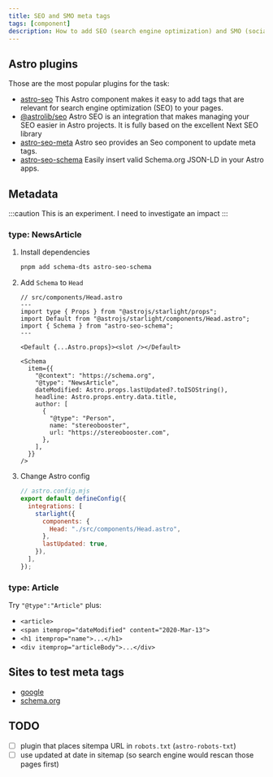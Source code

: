 ```yaml
---
title: SEO and SMO meta tags
tags: [component]
description: How to add SEO (search engine optimization) and SMO (social media optimization) tags to Astro-based website
---
```


## Astro plugins

Those are the most popular plugins for the task:

- [astro-seo](https://github.com/jonasmerlin/astro-seo) This Astro component makes it easy to add tags that are relevant for search engine optimization (SEO) to your pages.
- [@astrolib/seo](https://github.com/onwidget/astrolib/tree/main/packages/seo) Astro SEO is an integration that makes managing your SEO easier in Astro projects. It is fully based on the excellent Next SEO library
- [astro-seo-meta](https://github.com/codiume/orbit/tree/main/packages/astro-seo-meta) Astro seo provides an Seo component to update meta tags.
- [astro-seo-schema](https://github.com/codiume/orbit/tree/main/packages/astro-seo-schema) Easily insert valid Schema.org JSON-LD in your Astro apps.

## Metadata

:::caution
This is an experiment. I need to investigate an impact
:::

### type: NewsArticle


<Steps>

1. Install dependencies

   ```bash
   pnpm add schema-dts astro-seo-schema
   ```

2. Add `Schema` to `Head`

   ```astro {10-24}
   // src/components/Head.astro
   ---
   import type { Props } from "@astrojs/starlight/props";
   import Default from "@astrojs/starlight/components/Head.astro";
   import { Schema } from "astro-seo-schema";
   ---

   <Default {...Astro.props}><slot /></Default>

   <Schema
     item={{
       "@context": "https://schema.org",
       "@type": "NewsArticle",
       dateModified: Astro.props.lastUpdated?.toISOString(),
       headline: Astro.props.entry.data.title,
       author: [
         {
           "@type": "Person",
           name: "stereobooster",
           url: "https://stereobooster.com",
         },
       ],
     }}
   />
   ```

3. Change Astro config

   ```js {6, 8}
   // astro.config.mjs
   export default defineConfig({
     integrations: [
       starlight({
         components: {
           Head: "./src/components/Head.astro",
         },
         lastUpdated: true,
       }),
     ],
   });
   ```

</Steps>

### type: Article

Try `"@type":"Article"` plus:

- `<article>`
- `<span itemprop="dateModified" content="2020-Mar-13">`
- `<h1 itemprop="name">...</h1>`
- `<div itemprop="articleBody">...</div>`

## Sites to test meta tags

- [google](https://search.google.com/test/rich-results)
- [schema.org](https://validator.schema.org/)

## TODO

- [ ] plugin that places sitempa URL in `robots.txt` (`astro-robots-txt`)
- [ ] use updated at date in sitemap (so search engine would rescan those pages first)
